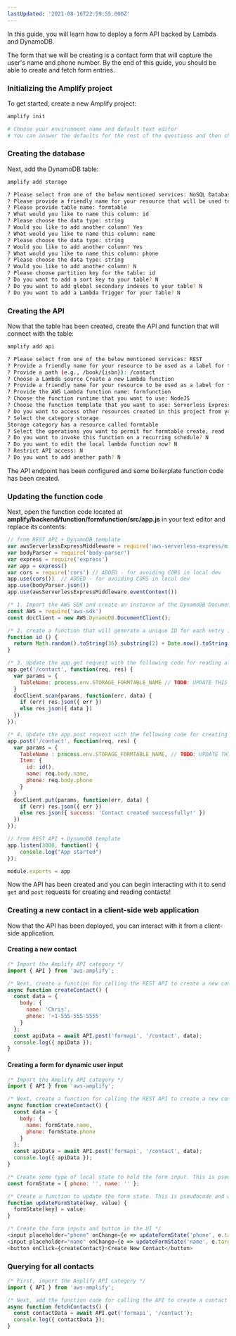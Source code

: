 ```yaml
---
lastUpdated: '2021-08-16T22:59:55.000Z'
---
```

In this guide, you will learn how to deploy a form API backed by Lambda and DynamoDB.

The form that we will be creating is a contact form that will capture the user's name and phone number. By the end of this guide, you should be able to create and fetch form entries.

### Initializing the Amplify project

To get started, create a new Amplify project:

```sh
amplify init

# Choose your environment name and default text editor
# You can answer the defaults for the rest of the questions and then choose the AWS profile you'd like to use for this project.
```

### Creating the database

Next, add the DynamoDB table:

```sh
amplify add storage

? Please select from one of the below mentioned services: NoSQL Database
? Please provide a friendly name for your resource that will be used to label this category in the project: formtable
? Please provide table name: formtable
? What would you like to name this column: id
? Please choose the data type: string
? Would you like to add another column? Yes
? What would you like to name this column: name
? Please choose the data type: string
? Would you like to add another column? Yes
? What would you like to name this column: phone
? Please choose the data type: string
? Would you like to add another column? N
? Please choose partition key for the table: id
? Do you want to add a sort key to your table? N
? Do you want to add global secondary indexes to your table? N
? Do you want to add a Lambda Trigger for your Table? N
```

### Creating the API

Now that the table has been created, create the API and function that will connect with the table:

```sh
amplify add api

? Please select from one of the below mentioned services: REST
? Provide a friendly name for your resource to be used as a label for this category in the project: formapi
? Provide a path (e.g., /book/{isbn}): /contact
? Choose a Lambda source Create a new Lambda function
? Provide a friendly name for your resource to be used as a label for this category in the project: formfunction
? Provide the AWS Lambda function name: formfunction
? Choose the function runtime that you want to use: NodeJS
? Choose the function template that you want to use: Serverless ExpressJS function (Integration with API Gateway)
? Do you want to access other resources created in this project from your Lambda function? Yes
? Select the category storage
Storage category has a resource called formtable
? Select the operations you want to permit for formtable create, read
? Do you want to invoke this function on a recurring schedule? N
? Do you want to edit the local lambda function now? N
? Restrict API access: N
? Do you want to add another path? N
```

The API endpoint has been configured and some boilerplate function code has been created.

### Updating the function code

Next, open the function code located at __amplify/backend/function/formfunction/src/app.js__ in your text editor and replace its contents:

```js
// from REST API + DynamoDB template
var awsServerlessExpressMiddleware = require('aws-serverless-express/middleware')
var bodyParser = require('body-parser')
var express = require('express')
var app = express()
var cors = require('cors') // ADDED - for avoiding CORS in local dev
app.use(cors())  // ADDED - for avoiding CORS in local dev
app.use(bodyParser.json())
app.use(awsServerlessExpressMiddleware.eventContext())

/* 1. Import the AWS SDK and create an instance of the DynamoDB Document Client */
const AWS = require('aws-sdk')
const docClient = new AWS.DynamoDB.DocumentClient();

/* 2. create a function that will generate a unique ID for each entry in the database */
function id () {
  return Math.random().toString(36).substring(2) + Date.now().toString(36);
}

/* 3. Update the app.get request with the following code for reading all contacts */
app.get('/contact', function(req, res) {
  var params = {
    TableName: process.env.STORAGE_FORMTABLE_NAME // TODO: UPDATE THIS WITH THE ACTUAL NAME OF THE FORM TABLE ENV VAR (set by Amplify CLI)
  }
  docClient.scan(params, function(err, data) {
    if (err) res.json({ err })
    else res.json({ data })
  })
});

/* 4. Update the app.post request with the following code for creating a new contact */
app.post('/contact', function(req, res) {
  var params = {
    TableName : process.env.STORAGE_FORMTABLE_NAME, // TODO: UPDATE THIS WITH THE ACTUAL NAME OF THE FORM TABLE ENV VAR (set by Amplify CLI)
    Item: {
      id: id(),
      name: req.body.name,
      phone: req.body.phone
    }
  }
  docClient.put(params, function(err, data) {
    if (err) res.json({ err })
    else res.json({ success: 'Contact created successfully!' })
  })
});

// from REST API + DynamoDB template
app.listen(3000, function() {
    console.log("App started")
});

module.exports = app
```

Now the API has been created and you can begin interacting with it to send `get`  and `post` requests for creating and reading contacts!

### Creating a new contact in a client-side web application

Now that the API has been deployed, you can interact with it from a client-side application.

#### Creating a new contact

```js
/* Import the Amplify API category */
import { API } from 'aws-amplify';

/* Next, create a function for calling the REST API to create a new contact */
async function createContact() {
  const data = {
    body: {
      name: 'Chris',
      phone: '+1-555-555-5555'
    }
  };
  const apiData = await API.post('formapi', '/contact', data);
  console.log({ apiData });
}
```

#### Creating a form for dynamic user input

```js
/* Import the Amplify API category */
import { API } from 'aws-amplify';

/* Next, create a function for calling the REST API to create a new contact */
async function createContact() {
  const data = {
    body: {
      name: formState.name,
      phone: formState.phone
    }
  };
  const apiData = await API.post('formapi', '/contact', data);
  console.log({ apiData });
}

/* Create some type of local state to hold the form input. This is pseudocode and will differ based on your JavaScript framework. */
const formState = { phone: '', name: '' };

/* Create a function to update the form state. This is pseudocode and will differ based on your JavaScript framework.  */
function updateFormState(key, value) {
  formState[key] = value;
}

/* Create the form inputs and button in the UI */
<input placeholder="phone" onChange={e => updateFormState('phone', e.target.value)} />
<input placeholder="name" onChange={e => updateFormState('name', e.target.value)} />
<button onClick={createContact}>Create New Contact</button>
```

### Querying for all contacts

```js
/* First, import the Amplify API category */
import { API } from 'aws-amplify';

/* Next, add the function code for calling the API to create a contact */
async function fetchContacts() {
  const contactData = await API.get('formapi', '/contact');
  console.log({ contactData });
}
```
